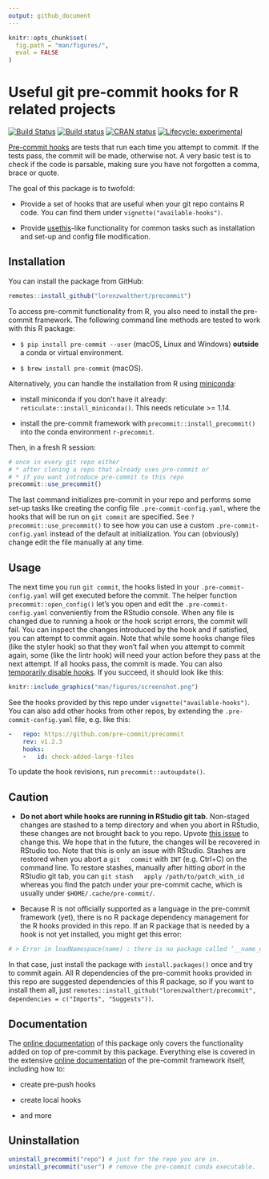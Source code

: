 ```yaml
---
output: github_document
---
```


<!-- README.md is generated from README.Rmd. Please edit that file -->

```r
knitr::opts_chunk$set(
  fig.path = "man/figures/",
  eval = FALSE
)
```

# Useful git pre-commit hooks for R related projects

<!-- badges: start -->

[![Build
Status](https://travis-ci.org/lorenzwalthert/precommit.svg?branch=master)](https://travis-ci.org/lorenzwalthert/precommit)
[![Build
status](https://ci.appveyor.com/api/projects/status/6xfoh8b4ik3pg6da/branch/master?svg=true)](https://ci.appveyor.com/project/lorenzwalthert/precommit/branch/master)
[![CRAN
status](https://www.r-pkg.org/badges/version/precommit)](https://CRAN.R-project.org/package=precommit)
[![Lifecycle:
experimental](https://img.shields.io/badge/lifecycle-experimental-orange.svg)](https://www.tidyverse.org/lifecycle/#experimental)

<!-- badges: end -->

[Pre-commit hooks](https://pre-commit.com) are tests that run each time you
attempt to commit. If the tests pass, the commit will be made, otherwise not. A
very basic test is to check if the code is parsable, making sure you have not
forgotten a comma, brace or quote.

The goal of this package is to twofold:

- Provide a set of hooks that are useful when your git repo contains R code. You
  can find them under `vignette("available-hooks")`.

- Provide [usethis](https://github.com/r-lib/usethis)-like functionality for
  common tasks such as installation and set-up and config file modification.

## Installation

You can install the package from GitHub:

```r
remotes::install_github("lorenzwalthert/precommit")
```

To access pre-commit functionality from R, you also need to install the
pre-commit framework. The following command line methods are tested to work with 
this R package:

- `$ pip install pre-commit --user` (macOS, Linux and Windows) **outside** a 
  conda or virtual environment.

- `$ brew install pre-commit` (macOS).

Alternatively, you can handle the installation from R using 
[miniconda](https://docs.conda.io/en/latest/miniconda.html):

- install miniconda if you don't have it already: `reticulate::install_miniconda()`.
  This needs reticulate >= 1.14.

- install the pre-commit framework with `precommit::install_precommit()` into 
  the conda environment `r-precommit`.

Then, in a fresh R session:

```r
# once in every git repo either
# * after cloning a repo that already uses pre-commit or
# * if you want introduce pre-commit to this repo
precommit::use_precommit()
```

The last command initializes pre-commit in your repo and performs some set-up
tasks like creating the config file `.pre-commit-config.yaml`, where the hooks
that will be run on `git commit` are specified. See
`?precommit::use_precommit()` to see how you can use a custom
`.pre-commit-config.yaml` instead of the default at initialization. You can
(obviously) change edit the file manually at any time.

## Usage 

The next time you run `git commit`, the hooks listed in your
`.pre-commit-config.yaml` will get executed before the commit. The helper
function `precommit::open_config()` let's you open and edit the
`.pre-commit-config.yaml` conveniently from the RStudio console. When any file
is changed due to running a hook or the hook script errors, the commit will
fail. You can inspect the changes introduced by the hook and if satisfied, you
can attempt to commit again. Note that while some hooks change files (like the
styler hook) so that they won't fail when you attempt to commit again, some
(like the lintr hook) will need your action before they pass at the next
attempt. If all hooks pass, the commit is made. You can also [temporarily
disable hooks](https://pre-commit.com/#temporarily-disabling-hooks). If you
succeed, it should look like this:

```r
knitr::include_graphics("man/figures/screenshot.png")
```

See the hooks provided by this repo under `vignette("available-hooks")`. You can
also add other hooks from other repos, by extending the
`.pre-commit-config.yaml` file, e.g. like this:

```yaml
-   repo: https://github.com/pre-commit/precommit
    rev: v1.2.3
    hooks: 
    -   id: check-added-large-files
```

To update the hook revisions, run `precommit::autoupdate()`.

## Caution 

- **Do not abort while hooks are running in RStudio git tab.** Non-staged
  changes are stashed to a temp directory and when you abort in RStudio, these
  changes are not brought back to you repo. Upvote [this
  issue](https://github.com/rstudio/rstudio/issues/6471) to change this. We hope
  that in the future, the changes will be recovered in RStudio too. Note that
  this is only an issue with RStudio. Stashes are restored when you abort a `git
  commit` with `INT` (e.g. Ctrl+C) on the command line. To restore stashes,
  manually after hitting *abort* in the RStudio git tab, you can `git stash
  apply /path/to/patch_with_id` whereas you find the patch under your pre-commit
  cache, which is usually under `$HOME/.cache/pre-commit/`.

- Because R is not officially supported as a language in the pre-commit
  framework (yet), there is no R package dependency management for the R hooks
  provided in this repo. If an R package that is needed by a hook is not yet
  installed, you might get this error:

```r
# > Error in loadNamespace(name) : there is no package called ‘__name_of_package__’
```
  In that case, just install the package with `install.packages()` once and 
  try to commit again.
  All R dependencies of the pre-commit hooks provided in this repo are suggested
  dependencies of this R package, so if you want to install them all, just 
  `remotes::install_github("lorenzwalthert/precommit", dependencies = c("Imports", "Suggests"))`.
  
## Documentation

The [online
documentation](https://lorenzwalthert.github.io/precommit/index.html) of this
package only covers the functionality added on top of pre-commit by this
package. Everything else is covered in the extensive [online
documentation](https://pre-commit.com) of the pre-commit framework itself,
including how to:

- create pre-push hooks

- create local hooks

- and more

## Uninstallation

```r
uninstall_precommit("repo") # just for the repo you are in.
uninstall_precommit("user") # remove the pre-commit conda executable.
```
